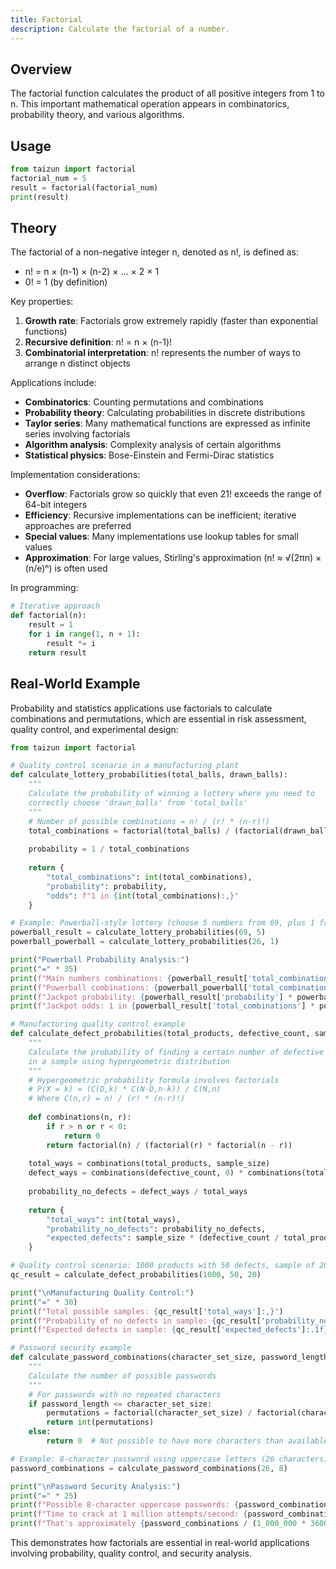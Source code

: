 ```yaml
---
title: Factorial
description: Calculate the factorial of a number.
---
```


## Overview

The factorial function calculates the product of all positive integers from 1 to n. This important mathematical operation appears in combinatorics, probability theory, and various algorithms.

## Usage

```python
from taizun import factorial
factorial_num = 5
result = factorial(factorial_num)
print(result)
```

## Theory

The factorial of a non-negative integer n, denoted as n!, is defined as:
- n! = n × (n-1) × (n-2) × ... × 2 × 1
- 0! = 1 (by definition)

Key properties:
1. **Growth rate**: Factorials grow extremely rapidly (faster than exponential functions)
2. **Recursive definition**: n! = n × (n-1)!
3. **Combinatorial interpretation**: n! represents the number of ways to arrange n distinct objects

Applications include:
- **Combinatorics**: Counting permutations and combinations
- **Probability theory**: Calculating probabilities in discrete distributions
- **Taylor series**: Many mathematical functions are expressed as infinite series involving factorials
- **Algorithm analysis**: Complexity analysis of certain algorithms
- **Statistical physics**: Bose-Einstein and Fermi-Dirac statistics

Implementation considerations:
- **Overflow**: Factorials grow so quickly that even 21! exceeds the range of 64-bit integers
- **Efficiency**: Recursive implementations can be inefficient; iterative approaches are preferred
- **Special values**: Many implementations use lookup tables for small values
- **Approximation**: For large values, Stirling's approximation (n! ≈ √(2πn) × (n/e)ⁿ) is often used

In programming:
```python
# Iterative approach
def factorial(n):
    result = 1
    for i in range(1, n + 1):
        result *= i
    return result
```

## Real-World Example

Probability and statistics applications use factorials to calculate combinations and permutations, which are essential in risk assessment, quality control, and experimental design:

```python
from taizun import factorial

# Quality control scenario in a manufacturing plant
def calculate_lottery_probabilities(total_balls, drawn_balls):
    """
    Calculate the probability of winning a lottery where you need to 
    correctly choose 'drawn_balls' from 'total_balls'
    """
    # Number of possible combinations = n! / (r! * (n-r)!)
    total_combinations = factorial(total_balls) / (factorial(drawn_balls) * factorial(total_balls - drawn_balls))
    
    probability = 1 / total_combinations
    
    return {
        "total_combinations": int(total_combinations),
        "probability": probability,
        "odds": f"1 in {int(total_combinations):,}"
    }

# Example: Powerball-style lottery (choose 5 numbers from 69, plus 1 from 26)
powerball_result = calculate_lottery_probabilities(69, 5)
powerball_powerball = calculate_lottery_probabilities(26, 1)

print("Powerball Probability Analysis:")
print("=" * 35)
print(f"Main numbers combinations: {powerball_result['total_combinations']:,}")
print(f"Powerball combinations: {powerball_powerball['total_combinations']:,}")
print(f"Jackpot probability: {powerball_result['probability'] * powerball_powerball['probability']:.2e}")
print(f"Jackpot odds: 1 in {powerball_result['total_combinations'] * powerball_powerball['total_combinations']:,}")

# Manufacturing quality control example
def calculate_defect_probabilities(total_products, defective_count, sample_size):
    """
    Calculate the probability of finding a certain number of defective items 
    in a sample using hypergeometric distribution
    """
    # Hypergeometric probability formula involves factorials
    # P(X = k) = (C(D,k) * C(N-D,n-k)) / C(N,n)
    # Where C(n,r) = n! / (r! * (n-r)!)
    
    def combinations(n, r):
        if r > n or r < 0:
            return 0
        return factorial(n) / (factorial(r) * factorial(n - r))
    
    total_ways = combinations(total_products, sample_size)
    defect_ways = combinations(defective_count, 0) * combinations(total_products - defective_count, sample_size)
    
    probability_no_defects = defect_ways / total_ways
    
    return {
        "total_ways": int(total_ways),
        "probability_no_defects": probability_no_defects,
        "expected_defects": sample_size * (defective_count / total_products)
    }

# Quality control scenario: 1000 products with 50 defects, sample of 20
qc_result = calculate_defect_probabilities(1000, 50, 20)

print("\nManufacturing Quality Control:")
print("=" * 30)
print(f"Total possible samples: {qc_result['total_ways']:,}")
print(f"Probability of no defects in sample: {qc_result['probability_no_defects']:.2%}")
print(f"Expected defects in sample: {qc_result['expected_defects']:.1f}")

# Password security example
def calculate_password_combinations(character_set_size, password_length):
    """
    Calculate the number of possible passwords
    """
    # For passwords with no repeated characters
    if password_length <= character_set_size:
        permutations = factorial(character_set_size) / factorial(character_set_size - password_length)
        return int(permutations)
    else:
        return 0  # Not possible to have more characters than available without repetition

# Example: 8-character password using uppercase letters (26 characters)
password_combinations = calculate_password_combinations(26, 8)

print("\nPassword Security Analysis:")
print("=" * 25)
print(f"Possible 8-character uppercase passwords: {password_combinations:,}")
print(f"Time to crack at 1 million attempts/second: {password_combinations / 1_000_000:.0f} seconds")
print(f"That's approximately {password_combinations / (1_000_000 * 3600):.1f} hours")
```

This demonstrates how factorials are essential in real-world applications involving probability, quality control, and security analysis.